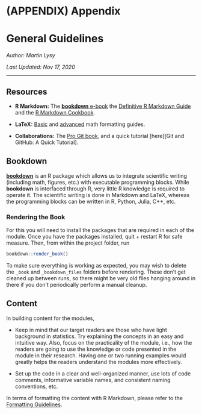 # (APPENDIX) Appendix {-} 

# General Guidelines

*Author: Martin Lysy*

*Last Updated: Nov 17, 2020*

--- 

## Resources

- **R Markdown:** The  [**bookdown** e-book](https://bookdown.org/yihui/bookdown/) the [Definitive R Markdown Guide](https://bookdown.org/yihui/rmarkdown/) and the [R Markdown Cookbook](https://bookdown.org/yihui/rmarkdown-cookbook/).

- **LaTeX:** <a name="genguide-res:latex"> [Basic](https://en.wikibooks.org/wiki/LaTeX/Mathematics) and [advanced](https://en.wikibooks.org/wiki/LaTeX/Advanced_Mathematics) math formatting guides.

- **Collaborations:** The [Pro Git book](https://git-scm.com/book/en/v2), and a quick tutorial [here][Git and GitHub: A Quick Tutorial].

## Bookdown

[**bookdown**](https://bookdown.org/yihui/bookdown/) is an R package which allows us to integrate scientific writing (including math, figures, etc.) with executable programming blocks.  While **bookdown** is interfaced through R, very little R knowledge is required to operate it.  The scientific writing is done in Markdown and LaTeX, whereas the programming blocks can be written in R, Python, Julia, C++, etc.

### Rendering the Book

For this you will need to install the packages that are required in each of the module. Once you have the packages installed, quit + restart R for safe measure.  Then, from within the project folder, run

```r
bookdown::render_book()
```

To make sure everything is working as expected, you may wish to delete the `_book` and `_bookdown_files` folders before rendering.  These don't get cleaned up between runs, so there might be very old files hanging around in there if you don't periodically perform a manual cleanup.

## Content

In building content for the modules,

- Keep in mind that our target readers are those who have light background in statistics. Try explaining the concepts in an easy and intuitive way. Also, focus on the practicality of the module, i.e., how the readers are going to use the knowledge or code presented in the module in their research. Having one or two running examples would greatly helps the readers understand the modules more effectively. 

- Set up the code in a clear and well-organized manner, use lots of code comments, informative variable names, and consistent naming conventions, etc. 

In terms of formatting the content with R Markdown, please refer to the [Formatting Guidelines](#appformattingguidelines).

